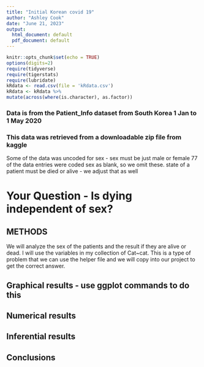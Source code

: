 ```yaml
---
title: "Initial Korean covid 19"
author: "Ashley Cook"
date: "June 21, 2023"
output:
  html_document: default
  pdf_document: default
---
```


```r
knitr::opts_chunk$set(echo = TRUE)
options(digits=2)
require(tidyverse)
require(tigerstats)
require(lubridate)
kRdata <- read.csv(file = 'kRdata.csv')
kRdata <- kRdata %>%
mutate(across(where(is.character), as.factor))

```
### Data is from the Patient_Info dataset from South Korea 1 Jan to 1 May 2020
### This data was retrieved from a downloadable zip file from kaggle

Some of the data was uncoded for sex - sex must be just male or female
77 of the data entries were coded sex  as blank, so we omit these.
state of a patient must be died or alive - we adjust that as well   
  
# Your Question - Is dying independent of sex?

## METHODS
  
We will analyze the sex of the patients and the result if they are alive or dead. I will use the variables in my collection of Cat~cat. This is a type of problem that we can use the helper file and we will copy into our project to get the correct answer. 




## Graphical results - use ggplot commands to do this  



  





  
## Numerical results


## Inferential results 




## Conclusions

